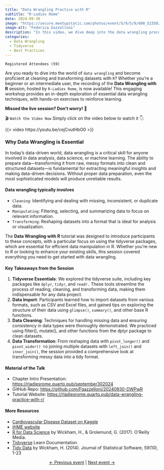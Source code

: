 ```yaml
---
title: "Data Wrangling Practice with R"
subtitle: "R-Ladies Rome"
date: 2024-09-30
image: "https://secure.meetupstatic.com/photos/event/5/9/5/8/600_523582872.webp?w=750"
image-alt: "Federica Gazzelloni"
description: "In this video, we dive deep into the data wrangling process using R, offering a practical and comprehensive guide to mastering data cleaning, manipulation, and transformation. Whether you’re a beginner or an intermediate R user, this session walks you through essential techniques that are key to any data science or data analysis workflow."
categories:
  - Data Wrangling
  - Tidyverse
  - Best Practices
---
```


`Registered Attendees (59)`

Are you ready to dive into the world of `data wrangling` and become proficient at cleaning and transforming datasets with `R`? Whether you’re a beginner or an intermediate user, the recording of the **Data Wrangling with R** session, hosted by `R-Ladies Rome`, is now available! This engaging workshop provides an in-depth exploration of essential data wrangling techniques, with hands-on exercises to reinforce learning.

**Missed the live session? Don't worry!** 🤯

🎬 `Watch the Video Now` Simply click on the video below to watch it 👇:

{{< video https://youtu.be/cejCvutHbO0 >}}

### Why Data Wrangling is Essential

In today’s data-driven world, data wrangling is a critical skill for anyone involved in data analysis, data science, or machine learning. The ability to prepare data—transforming it from raw, messy formats into clean and structured datasets—is fundamental for extracting meaningful insights and making data-driven decisions. Without proper data preparation, even the most sophisticated models will produce unreliable results.

#### Data wrangling typically involves

-   `Cleaning`: Identifying and dealing with missing, inconsistent, or duplicate data.
-   `Manipulating`: Filtering, selecting, and summarizing data to focus on relevant information.
-   `Transforming`: Reshaping datasets into a format that is ideal for analysis or visualization.

The **Data Wrangling with R** tutorial was designed to introduce participants to these concepts, with a particular focus on using the tidyverse packages, which are essential for efficient data manipulation in R. Whether you’re new to R or looking to enhance your existing skills, this session covered everything you need to get started with data wrangling.

#### Key Takeaways from the Session

1.  **Tidyverse Essentials**: We explored the tidyverse suite, including key packages like `dplyr`, `tidyr`, and `readr.` These tools streamline the process of reading, cleaning, and transforming data, making them indispensable for any data project.
2.  **Data Import**: Participants learned how to import datasets from various formats, such as CSV and Excel files, and gained tips on exploring the structure of their data using `glimpse()`, `summary()`, and other base R functions.
3.  **Data Cleaning**: Techniques for handling missing data and ensuring consistency in data types were thoroughly demonstrated. We practiced using filter(), mutate(), and other functions from the dplyr package to clean datasets.
4.  **Data Transformation**: From reshaping data with `pivot_longer()` and `pivot_wider() t`o joining multiple datasets with `left_join()` and `inner_join()`, the session provided a comprehensive look at transforming messy data into a tidy format.

#### Material of the Talk

-   Chapter Intro Presentation: <https://rladiesrome.quarto.pub/september302024>
-   GitHub Repo: <https://github.com/Fgazzelloni/20240930-DWPwR>
-   Tutorial Website: <https://rladiesrome.quarto.pub/data-wrangling-practice-with-r/>

#### More Resources

-   [Cardiovascular Disease Dataset on Kaggle](https://www.kaggle.com/datasets/sulianova/cardiovascular-disease-dataset/data)
-   [IHME website](https://www.healthdata.org/)
-   [R for Data Science](https://r4ds.hadley.nz/) by Wickham, H., & Grolemund, G. (2017). O’Reilly Media.
-   [Tidyverse](https://www.tidyverse.org/learn/) Learn Documentation
-   [Tidy Data](https://vita.had.co.nz/papers/tidy-data.pdf) by Wickham, H. (2014). Journal of Statistical Software, 59(10), 1-23

<center>[← Previous event](/talks/2024/meetup/07292024/index.qmd) | [Next event →](/talks/2024/meetup/10302024/index.qmd)</center>
